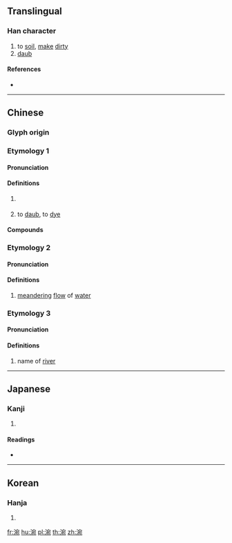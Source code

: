 {{character info/new}}
==Translingual==

===Han character===
{{Han char|rn=85|rad=水|as=08|sn=11|four=33112|canj=EJNU|ids=⿰氵宛}}

# to [[soil]], [[make]] [[dirty]]
# [[daub]]

====References====
* {{Han ref|kx=0628.110|dkj=17593|dj=1030.040|hdz=31662.040|uh=6DB4|ud=28084|bh=D5E2|bd=54754}}

----

==Chinese==
{{zh-forms|alt=𣹠}}

===Glyph origin===
{{Han etym}}

===Etymology 1===

====Pronunciation====
{{zh-pron
|m=wò
|c=wo3
|mc=y
|oc=1
|ma=
|cat=v
}}

====Definitions====
{{zh-hanzi}}

# {{alt-form|lang=zh|[[汙]]/[[污]]}} {{gloss|to [[soil#Verb|soil]]}} <!-- 《廣韻》涴：泥著物也。-->
# to [[daub]], to [[dye]] <!-- [1] 唐·杜甫〈虢國夫人〉：卻嫌脂粉涴顏色，澹掃蛾眉朝至尊。[2]《清平山堂话本》: 姚卞佛开玉版纸,涴饱紫毫笔,长揖一声,下笔便写。-->

====Compounds====
{{zh-der|涴染|涴漫}}

===Etymology 2===

====Pronunciation====
{{zh-pron
|m=wǎn
|c=
|mc=
|oc=2+3
|ma=
|cat=v
}}

====Definitions====
{{zh-hanzi}}

# [[meandering]] [[flow]] of [[water]] <!-- 《韻會》委遠切，𠀤音宛。涴演，水迴曲貌。《郭璞·江賦》洪瀾涴演而雲迴。-->

===Etymology 3===

====Pronunciation====
{{zh-pron
|m=yuān
|c=
|mc=
|oc=
|ma=
|cat=
}}

====Definitions====
{{zh-hanzi}}

# name of [[river]] <!-- 《集韻》紆願切，音怨。水名。 -->

----

==Japanese==

===Kanji===
{{ja-kanji|grade=|rs=水08}}

# {{defn|lang=ja|sort=水08}}

====Readings====
* {{ja-readings|on=[[えん]] (en), [[おん]] (on), [[か]] (ka), [[わ]] (wa)|kun=}}

----

==Korean==

===Hanja===
{{ko-hanja|hangeul=완|eumhun=|rv=wan|mr=wan|y=wan}}

# {{defn|lang=ko|sort=水08}}

[[fr:涴]]
[[hu:涴]]
[[pl:涴]]
[[th:涴]]
[[zh:涴]]
